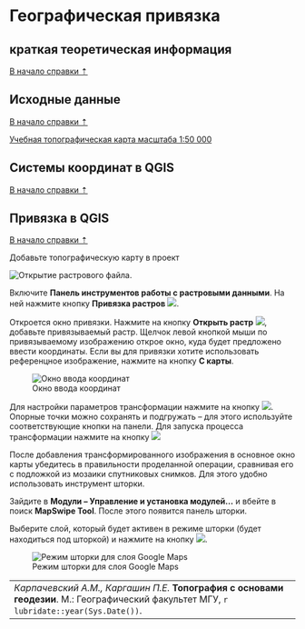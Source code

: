 # Географическая привязка {#georeference}

## краткая теоретическая информация {#georeference-theory}
[В начало справки ⇡](#georeference)



## Исходные данные {#georeference-data}
[В начало справки ⇡](#georeference)

[Учебная топографическая карта масштаба 1:50 000](https://yadi.sk/i/S9s3TnLDzxgIQw){target="_blank"}


## Системы координат в QGIS {#coordinate-systems}
[В начало справки ⇡](#georeference)


## Привязка в QGIS {#georeference-qgis}
[В начало справки ⇡](#georeference)

Добавьте топографическую карту в проект

![Открытие растрового файла](images/Ref01/Open_topomap.gif).

Включите **Панель инструментов работы с растровыми данными**. На ней нажмите кнопку **Привязка растров** ![](images/Ref01/Reference_button.png).

Откроется окно привязки. Нажмите на кнопку **Открыть растр** ![](images/Ref01/Open_rastr.png), добавьте привязываемый растр. Щелчок левой кнопкой мыши по привязываемому изображению открое окно, куда будет предложено ввести координаты. Если вы для привязки хотите использовать референцное изображение, нажмите на кнопку **С карты**.


![Окно ввода координат](images/Ref01/Input_coordinates.png)


Для настройки параметров трансформации нажмите на кнопку ![](images/Ref01/Transformation_settings.png). Опорные точки можно сохранять и подгружать – для этого используйте соответствующие кнопки на панели. Для запуска процесса трансформации нажмите на кнопку ![](images/Ref01/Transformation_button.png)

После добавления трансформированного изображения в основное окно карты убедитесь в правильности проделанной операции, сравнивая его с подложкой из мозаики спутниковых снимков. Для этого удобно использовать инструмент шторки.

Зайдите в **Модули – Управление и установка модулей...** и вбейте в поиск **MapSwipe Tool**. После этого появится панель шторки.

Выберите слой, который будет активен в режиме шторки (будет находиться под шторкой) и нажмите на кнопку ![](images/Ref01/Swipe_button.png).


![Режим шторки для слоя Google Maps](images/Ref01/Swipe.png)


----
_Карпачевский А.М., Каргашин П.Е._ **Топография с основами геодезии**. М.: Географический факультет МГУ, `r lubridate::year(Sys.Date())`.
----
